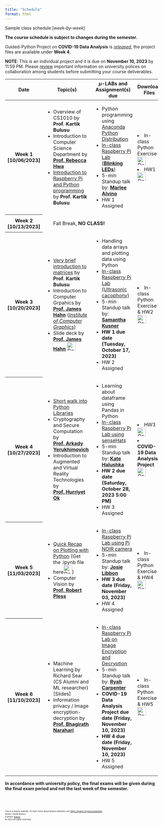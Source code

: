 ```yaml
---
title: "Schedule"
format: html
---
```


Sample class schedule [*week-by-week*]

::: {.callout-warning appearance="simple"}
**The course schedule is subject to changes during the semester.**
:::

::: {.callout-note appearance="default" title="Guided Python Project released"}
Guided-Python Project on **COVID-19 Data Analysis** is <u>_released_</u>, the project files are available under **Week 4**.

**NOTE**: This is an individual project and it is due on **November 10, 2023** by 11:59 PM. Please [review](summary-policy.qmd) important information on university polices on collaboration among students before submitting your course deliverables.
:::

<!-- :::{.callout-tip appearance="default" title="Hint"}
When you're working on **HW2**, for <u>__Question 3.__</u> make sure to include the argument `encoding='ISO-8859-1'` in your `pd.read_csv()` call or else you'll encounter an error. The following code should be entered in the cell that includes the filename and encoding arguments as shown:

`df = pd.read_csv("apsc1001_cs1010_400mgml_flow.csv", encoding='ISO-8859-1')`
::: -->

<table class="table table-hover w-auto">
  <colgroup>
    <col style="width:5%">
    <col style="width:35%">
    <col style="width:35%">
    <col style="width:25%">
  </colgroup> 
  <thead>
    <tr class="table-primary">
      <th scope="col">Date</th>
      <th scope="col">Topic(s)</th>
      <th scope="col">$\mu$-LABs and Assignment(s) due</th>
      <th scope="col">Download Files</th>
    </tr>
  </thead>
  <tbody>
    <tr class="table-active">
      <th scope="row">Week 1 [10/06/2023]</th>
      <td>
        <ul>
          <li>Overview of CS1010 by **Prof. Kartik Bulusu**</li>
          <li>Introduction to Computer Science Department by [**Prof. Rebecca Hwa**](https://cs.engineering.gwu.edu/rebecca-hwa)</li>
          <li>[Introduction to Raspberry Pi and Python programming](lecture_notes/week1-intro-cs1010.qmd) by **Prof. Kartik Bulusu**</li>
        </ul>  
      </td>
      <td>
        <ul>
          <li>Python programming using [Anaconda Python Distribution](www.anaconda.com)</li>
          <li>[In-class Raspberry Pi Lab (**Blinking LEDs**)](lecture_notes/week1-rasp-pi.qmd)</li>
          <li>5-min Standup talk by: [**Marlee Alvino**](standup.qmd#marlee-alvino)</li>
          <li>HW 1 Assigned</li>
        </ul>
      </td>
      <td>
        <li>In-class Python Exercise  <a href = "https://github.com/GWU-CSCI1010/gwu-csci1010.github.io/raw/main/download/Week1.zip" download>![Download button](images/file-black.png){width=28}</a></li>
        <li>HW1 <a href = "https://github.com/GWU-CSCI1010/gwu-csci1010.github.io/raw/main/download/HW1.zip" download>![Download button](images/file-black.png){width=28}</li>
      </td>
      <tr>
      <th scope="row">Week 2 [10/13/2023]</th>
      <td colspan="3">
        <ul>
            Fall Break, **NO CLASS!**
        </ul>
      </td>
    </tr>
    <tr class="table-active">
      <th scope="row">Week 3 [10/20/2023]</th>
      <td>
        <ul>
          <li>[Very brief introduction to matrices](lecture_notes/week3-matrices.qmd) by **Prof. Kartik Bulusu**</li>
          <li>Introduction to Computer Grpahics by [**Prof. James Hahn**](https://www.cs.seas.gwu.edu/james-hahn) ([*Institute of Computer Graphics*](https://icg.gwu.edu))</li>
          <li>Slide deck by [**Prof. James Hahn**](https://www.cs.seas.gwu.edu/james-hahn) <a href = "https://github.com/GWU-CSCI1010/gwu-csci1010.github.io/raw/main/download/CSCI_1010.10.20.2023.pdf" download>![Download button](images/file-black.png){width=28}</a></li>
        </ul>
      </td>
      <td>
        <ul>
          <li>Handling data arrays and plotting data using Python</li> 
          <li>[In-class Raspberry Pi Lab (Ultrasonic cacophony)](lecture_notes/week3-rasp-pi-ultrasound.qmd)</li> 
          <li>5-min Standup talk by: [**Samantha Kusner**](standup.qmd#samantha-kusner)</li>
          <li>**HW 1 due date (Tuesday, October 17, 2023)**</li>
          <li>HW 2 Assigned</li>
        </ul>
      </td>
      <td>
        <li>In-class Python Exercise & HW2 <a href = "https://github.com/GWU-CSCI1010/gwu-csci1010.github.io/raw/main/download/Week3.zip" download>![Download button](images/file-black.png){width=28}</a></li>
      </td> 
    <tr>
      <th scope="row">Week 4 [10/27/2023]</th>
      <td>
        <ul>
          <li>[Short walk into Python Libraries](lecture_notes/week4-python-libraries.qmd)</li>
          <li>Cryptography and Secure Computation by [**Prof. Arkady Yerukhimovich**](https://www2.seas.gwu.edu/~arkady/)</li>
          <li>Introduction to Augmented and Virtual Reality Technologies by [**Prof. Hurriyet Ok**](https://www.linkedin.com/in/hurriyetok/)</li>
        </ul>
      </td>
      <td>
        <ul>
          <li>Learning about dataframe using Pandas in Python</li>
          <li>[In-class Raspberry Pi Lab using senseHats](lecture_notes/week4-sense-HAT.qmd)</li>
          <li>5-min Standup talk by: [**Kate Halushka**](standup.qmd#kate-halushka)</li>
          <li>**HW 2 due date (Saturday, October 28, 2023 5:00 PM)**</li>
          <li>HW 3 Assigned</li>
        </ul>
      </td>
      <td>
        <li>HW3 <a href = "https://github.com/GWU-CSCI1010/gwu-csci1010.github.io/raw/main/download/Week4.zip" download>![Download button](images/file-black.png){width=28}</a></li>
        <li>**COVID-19 Data Analysis Project** <a href = "https://github.com/GWU-CSCI1010/gwu-csci1010.github.io/raw/main/download/COVID_Project.zip" download>![Download button](images/file-black.png){width=28}</a></li>
      </td>
    </tr>
    <tr class="table-active">
      <th scope="row">Week 5 [11/03/2023]</th>
      <td>
        <ul>
          <li>[Quick Recap on Plotting with Python](lecture_notes/week5-plotting.qmd) (Get the .ipynb file here<a href = "https://github.com/GWU-CSCI1010/gwu-csci1010.github.io/raw/main/download/RecapPlotting_SineApprox.zip" download>![Download button](images/file-black.png){width=28}</a>)</li>
          <li>Computer Vision by [**Prof. Robert Pless**](https://www.cs.seas.gwu.edu/robert-pless)</li>
        </ul>
      </td>
      <td>
        <ul>
          <li>[In-class Raspberry Pi Lab using Pi NOIR camera](lecture_notes/week5-pi-picam.qmd)</li>
          <li>5-min Standup talk by: [**Josie Libbon**](standup.qmd#josie-libbon)</li>
          <li>**HW 3 due date (Friday, November 03, 2023)**</li>
          <li>HW 4 Assigned</li>
        </ul>
      </td>
      <td>
        <li>In-class Python Exercise & HW4 <a href = "https://github.com/GWU-CSCI1010/gwu-csci1010.github.io/raw/main/download/Week5.zip" download>![Download button](images/file-black.png){width=28}</a></li>
      </td> 
    </tr>
    <tr>
      <th scope="row">Week 6 [11/10/2023]</th>
      <td>
        <ul>
          <li>Machine Learning by Richard Sear (CS Alumni and ML researcher) [Slides]</li>
          <li>Information privacy / Image encryption-decryption by [**Prof. Bhagirath Narahari**](https://www.seas.gwu.edu/bhagirath-narahari)</li>
        </ul>
      </td>
      <td>
        <ul>
          <li>[In-class Raspberry Pi Lab on Image Encryption and Decryption](lecture_notes/week6-encrypt-decrypt.qmd)</li>
          <li>5-min Standup talk by: [**Ryah Carpenter**](standup.qmd#ryah-carpenter)</li>
          <li>**COVID-19 Data Analysis Project due date (Friday, November 10, 2023)**</li>
          <li>**HW 4 due date (Friday, November 10, 2023)**</li>
          <li>HW 5 Assigned</li>
        </ul>
      </td>
      <td>
      <li>In-class Python Exercise & HW5 <a href = "https://github.com/GWU-CSCI1010/gwu-csci1010.github.io/raw/main/download/Week6.zip" download>![Download button](images/file-black.png){width=28}</a></li>
      </td>
    </tr>
    <!-- </tr>
        <tr class="table-secondary">
        <th colspan="4"><u>NOTE</u>: In accordance with university policy, the final exams will be given during the final exam period and not the last week of the semester</th>
    </tr> -->

  </tbody>
</table>


:::{.callout-note appearance="default"}
**In accordance with university policy, the final exams will be given during the final exam period and not the last week of the semester.**
:::


<br><br>
<footer>
  <p><small><small><small><small>This is a Quarto website. To learn more about Quarto websites visit <https://quarto.org/docs/websites>.<br>
  Author: Kartik Bulusu<br>
  Contact: <a href="mailto:bulusu@gwu.edu">bulusu</a><br>
  &copy; 2023 All rights reserved</small></small></small></small></p>
</footer>
